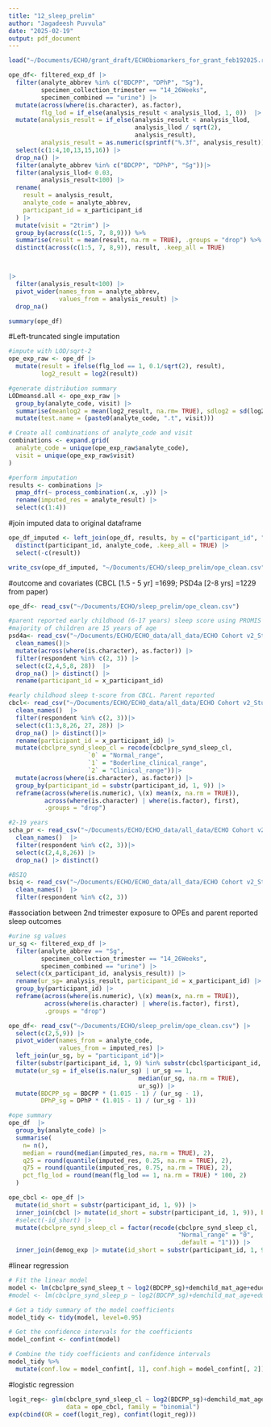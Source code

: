 ```yaml
---
title: "12_sleep_prelim"
author: "Jagadeesh Puvvula"
date: "2025-02-19"
output: pdf_document
---
```


```r
load("~/Documents/ECHO/grant_draft/ECHObiomarkers_for_grant_feb192025.rda")

ope_df<- filtered_exp_df |>
  filter(analyte_abbrev %in% c("BDCPP", "DPhP", "Sg"),
         specimen_collection_trimester == "14_26Weeks",
         specimen_combined == "urine") |>
  mutate(across(where(is.character), as.factor),
         flg_lod = if_else(analysis_result < analysis_llod, 1, 0))  |>
  mutate(analysis_result = if_else(analysis_result < analysis_llod, 
                                   analysis_llod / sqrt(2), 
                                   analysis_result),
         analysis_result = as.numeric(sprintf("%.3f", analysis_result)))|>
  select(c(1:4,10,13,15,16)) |>
  drop_na() |>
  filter(analyte_abbrev %in% c("BDCPP", "DPhP", "Sg"))|>
  filter(analysis_llod< 0.03,
         analysis_result<100) |>
  rename(
    result = analysis_result,
    analyte_code = analyte_abbrev,
    participant_id = x_participant_id
  ) |>
  mutate(visit = "2trim") |>
  group_by(across(c(1:5, 7, 8,9))) %>%
  summarise(result = mean(result, na.rm = TRUE), .groups = "drop") %>%
  distinct(across(c(1:5, 7, 8,9)), result, .keep_all = TRUE)



|>
  filter(analysis_result<100) |>
  pivot_wider(names_from = analyte_abbrev,
              values_from = analysis_result) |>
  drop_na() 

summary(ope_df)
```

#Left-truncated single imputation
```r
#impute with LOD/sqrt-2
ope_exp_raw <- ope_df |> 
  mutate(result = ifelse(flg_lod == 1, 0.1/sqrt(2), result),
         log2_result = log2(result))

#generate distribution summary
LODmeansd.all <- ope_exp_raw |> 
  group_by(analyte_code, visit) |> 
  summarise(meanlog2 = mean(log2_result, na.rm= TRUE), sdlog2 = sd(log2_result, na.rm=TRUE)) |> 
  mutate(test.name = (paste0(analyte_code, ".t", visit)))

# Create all combinations of analyte_code and visit
combinations <- expand.grid(
  analyte_code = unique(ope_exp_raw$analyte_code),
  visit = unique(ope_exp_raw$visit)
)

#perform imputation
results <- combinations |>
  pmap_dfr(~ process_combination(.x, .y)) |>
  rename(imputed_res = analyte_result) |>
  select(c(1:4))
```

#join imputed data to original dataframe
```r
ope_df_imputed <- left_join(ope_df, results, by = c("participant_id", "analyte_code", "visit")) |>
  distinct(participant_id, analyte_code, .keep_all = TRUE) |>
  select(-c(result))

write_csv(ope_df_imputed, "~/Documents/ECHO/sleep_prelim/ope_clean.csv")
```

#outcome and covariates (CBCL [1.5 - 5 yr] =1699; PSD4a [2-8 yrs] =1229 from paper)
```r
ope_df<- read_csv("~/Documents/ECHO/sleep_prelim/ope_clean.csv")

#parent reported early childhood (6-17 years) sleep score using PROMIS Sleep disturbance 4a - Parent Proxy
#majority of children are 15 years of age
psd4a<- read_csv("~/Documents/ECHO/ECHO_data/all_data/ECHO Cohort v2_StudyItems/Data/02_forms/Ess_CSH_PSD4a_PP.csv")|>
  clean_names()|>
  mutate(across(where(is.character), as.factor)) |>
  filter(respondent %in% c(2, 3)) |>
  select(c(2,4,5,8, 28))  |>
  drop_na() |> distinct() |>
  rename(participant_id = x_participant_id)

#early childhood sleep t-score from CBCL. Parent reported
cbcl<- read_csv("~/Documents/ECHO/ECHO_data/all_data/ECHO Cohort v2_StudyItems/Data/04_derived/Der_CNH_CBCLPre.csv")|>
  clean_names()  |>
  filter(respondent %in% c(2, 3))|>
  select(c(1:3,8,26, 27, 28)) |>
  drop_na() |> distinct()|>
  rename(participant_id = x_participant_id) |>
  mutate(cbclpre_synd_sleep_cl = recode(cbclpre_synd_sleep_cl,
                      `0` = "Normal_range",
                      `1` = "Boderline_clinical_range",
                      `2` = "Clinical_range"))|>
  mutate(across(where(is.character), as.factor)) |>
  group_by(participant_id = substr(participant_id, 1, 9)) |> 
  reframe(across(where(is.numeric), \(x) mean(x, na.rm = TRUE)),
          across(where(is.character) | where(is.factor), first),
          .groups = "drop")

#2-19 years
scha_pr <- read_csv("~/Documents/ECHO/ECHO_data/all_data/ECHO Cohort v2_StudyItems/Data/02_forms/Ess_CSH_SHCA_PR.csv")|>
  clean_names()  |>
  filter(respondent %in% c(2, 3))|>
  select(c(2,4,8,26)) |>
  drop_na() |> distinct()

#BSIQ
bsiq <- read_csv("~/Documents/ECHO/ECHO_data/all_data/ECHO Cohort v2_StudyItems/Data/02_forms/Ess_CSH_BISQ.csv")|>
  clean_names()  |>
  filter(respondent %in% c(2, 3))
```

#association between 2nd trimester exposure to OPEs and parent reported sleep outcomes
```r
#urine sg values
ur_sg <- filtered_exp_df |>
  filter(analyte_abbrev == "Sg",
         specimen_collection_trimester == "14_26Weeks",
         specimen_combined == "urine") |>
  select(c(x_participant_id, analysis_result)) |>
  rename(ur_sg= analysis_result, participant_id = x_participant_id) |>
  group_by(participant_id) |> 
  reframe(across(where(is.numeric), \(x) mean(x, na.rm = TRUE)),
          across(where(is.character) | where(is.factor), first),
          .groups = "drop")

ope_df<- read_csv("~/Documents/ECHO/sleep_prelim/ope_clean.csv") |>
  select(c(2,5,9)) |>
  pivot_wider(names_from = analyte_code,
              values_from = imputed_res) |>
  left_join(ur_sg, by = "participant_id")|>
  filter(substr(participant_id, 1, 9) %in% substr(cbcl$participant_id, 1, 9))|>
  mutate(ur_sg = if_else(is.na(ur_sg) | ur_sg == 1,  
                                    median(ur_sg, na.rm = TRUE),  
                                    ur_sg)) |>
  mutate(BDCPP_sg = BDCPP * (1.015 - 1) / (ur_sg - 1),
         DPhP_sg = DPhP * (1.015 - 1) / (ur_sg - 1)) 

#ope summary
ope_df  |>
  group_by(analyte_code) |> 
  summarise(
    n= n(),
    median = round(median(imputed_res, na.rm = TRUE), 2),
    q25 = round(quantile(imputed_res, 0.25, na.rm = TRUE), 2),
    q75 = round(quantile(imputed_res, 0.75, na.rm = TRUE), 2),
    pct_flg_lod = round(mean(flg_lod == 1, na.rm = TRUE) * 100, 2)
  )

ope_cbcl <- ope_df |>
  mutate(id_short = substr(participant_id, 1, 9)) |> 
  inner_join(cbcl |> mutate(id_short = substr(participant_id, 1, 9)), by = "id_short") |> 
  #select(-id_short) |>
  mutate(cbclpre_synd_sleep_cl = factor(recode(cbclpre_synd_sleep_cl, 
                                               "Normal_range" = "0", 
                                               .default = "1"))) |>
  inner_join(demog_exp |> mutate(id_short = substr(participant_id, 1, 9)), by = "id_short") #load this from file. 06

```

#linear regression
```r
# Fit the linear model
model <- lm(cbclpre_synd_sleep_t ~ log2(BDCPP_sg)+demchild_mat_age+educa+race+hisp_ori, data = ope_cbcl)
#model <- lm(cbclpre_synd_sleep_p ~ log2(BDCPP_sg)+demchild_mat_age+educa+race+hisp_ori, data = ope_cbcl)

# Get a tidy summary of the model coefficients
model_tidy <- tidy(model, level=0.95)

# Get the confidence intervals for the coefficients
model_confint <- confint(model)

# Combine the tidy coefficients and confidence intervals
model_tidy %>%
  mutate(conf.low = model_confint[, 1], conf.high = model_confint[, 2])
```

#logistic regression
```r
logit_reg<- glm(cbclpre_synd_sleep_cl ~ log2(BDCPP_sg)+demchild_mat_age+educa+race+hisp_ori, 
                data = ope_cbcl, family = "binomial")
exp(cbind(OR = coef(logit_reg), confint(logit_reg)))
```


